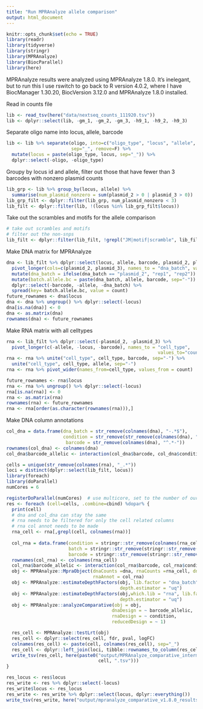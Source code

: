 ```yaml
---
title: "Run MPRAnalyze allele comparison"
output: html_document
---
```


```r
knitr::opts_chunk$set(echo = TRUE)
library(readr)
library(tidyverse)
library(stringr)
library(MPRAnalyze)
library(BiocParallel)
library(here)
```
MPRAnalyze results were analyzed using MPRAnalyze 1.8.0. It's inelegant, but to run this I use rswitch to go back to R version 4.0.2, where I have BiocManager 1.30.20, BiocVersion 3.12.0 and MPRAnalyze 1.8.0 installed. 

Read in counts file
```r
lib <- read_tsv(here("data/nextseq_counts_111920.tsv"))
lib <- dplyr::select(lib, -gm_1, -gm_2, -gm_3, -h9_1, -h9_2, -h9_3)
```

Separate oligo name into locus, allele, barcode
```r
lib <- lib %>% separate(oligo, into=c("oligo_type", "locus", "allele", "barcode"), 
                        sep="_", remove=F) %>%
  mutate(locus = paste(oligo_type, locus, sep="_")) %>%
  dplyr::select(-oligo, -oligo_type)
```

Groupy by locus id and allele, filter out those that have fewer than 3 barcodes with nonzero plasmid counts
```r
lib_grp <- lib %>% group_by(locus, allele) %>% 
  summarise(num_plasmid_nonzero = sum(plasmid_2 > 0 | plasmid_3 > 0))
lib_grp_filt <- dplyr::filter(lib_grp, num_plasmid_nonzero < 3)
lib_filt <- dplyr::filter(lib, !(locus %in% lib_grp_filt$locus))
```

Take out the scrambles and motifs for the allele comparison
```r
# take out scrambles and motifs
# filter out the non-snps
lib_filt <- dplyr::filter(lib_filt, !grepl("JM|motif|scramble", lib_filt$locus))
```

Make DNA matrix for MPRAnalyze
```r
dna <- lib_filt %>% dplyr::select(locus, allele, barcode, plasmid_2, plasmid_3)%>%
  pivot_longer(cols=c(plasmid_2, plasmid_3), names_to = "dna_batch", values_to = "count") %>%
  mutate(dna_batch = ifelse(dna_batch == "plasmid_2", "rep1", "rep2")) %>% rowwise() %>%
  mutate(batch.allele.bc = paste(dna_batch, allele, barcode, sep="-")) %>%
  dplyr::select(-barcode, -allele, -dna_batch) %>%
  spread(key= batch.allele.bc, value = count)
future_rownames <- dna$locus
dna <- dna %>% ungroup() %>% dplyr::select(-locus)
dna[is.na(dna)] <- 0
dna <- as.matrix(dna)
rownames(dna) <- future_rownames

```

Make RNA matrix with all celltypes
```r
rna <- lib_filt %>% dplyr::select(-plasmid_2, -plasmid_3) %>%
  pivot_longer(c(-allele, -locus, -barcode), names_to = "cell_type",
                                                        values_to="count")
rna <- rna %>% unite("cell_type", cell_type, barcode, sep="-") %>%
  unite("cell_type", cell_type, allele, sep="-")
rna <- rna %>% pivot_wider(names_from=cell_type, values_from = count)

future_rownames <- rna$locus
rna <- rna %>% ungroup() %>% dplyr::select(-locus)
rna[is.na(rna)] <- 0
rna <- as.matrix(rna)
rownames(rna) <- future_rownames
rna <- rna[order(as.character(rownames(rna))),]

```

Make DNA column annotations
```r
col_dna = data.frame(dna_batch = str_remove(colnames(dna), "-.*$"),
                     condition = str_remove(str_remove(colnames(dna), "^rep[0-9]-"), "-.*$"),
                      barcode = str_remove(colnames(dna), "^.*-"))
rownames(col_dna) <- colnames(dna)
col_dna$barcode_allelic <- interaction(col_dna$barcode, col_dna$condition)
```


```r
cells = unique(str_remove(colnames(rna), "_.*"))
loci = distinct(dplyr::select(lib_filt, locus))
library(foreach)
library(doParallel)
numCores = 6

registerDoParallel(numCores)  # use multicore, set to the number of our cores
res <- foreach (cell=cells, .combine=cbind) %dopar% {
  print(cell)
  # dna and col_dna can stay the same
  # rna needs to be filtered for only the cell related columns
  # rna col annot needs to be made
  rna_cell <- rna[,grepl(cell, colnames(rna))]
  
  col_rna = data.frame(condition = stringr::str_remove(colnames(rna_cell), "^.*-"), 
                       batch = stringr::str_remove(stringr::str_remove(colnames(rna_cell), "^.*_"), "-.*$"),
                       barcode = stringr::str_remove(stringr::str_remove(colnames(rna_cell), "-ref$|-alt$"), ".*-"))
  rownames(col_rna) <- colnames(rna_cell)
  col_rna$barcode_allelic <- interaction(col_rna$barcode, col_rna$condition)
  obj <- MPRAnalyze::MpraObject(dnaCounts =dna, rnaCounts =rna_cell, dnaAnnot = col_dna, 
                                rnaAnnot = col_rna)
  obj <- MPRAnalyze::estimateDepthFactors(obj, lib.factor = "dna_batch", which.lib = "dna", 
                                          depth.estimator = "uq")
  obj <- MPRAnalyze::estimateDepthFactors(obj,which.lib = "rna", lib.factor= "batch",
                                          depth.estimator = "uq")
  obj <- MPRAnalyze::analyzeComparative(obj = obj, 
                                       dnaDesign = ~ barcode_allelic, 
                                       rnaDesign = ~ condition, 
                                       reducedDesign = ~ 1)

  res_cell <- MPRAnalyze::testLrt(obj) 
  res_cell <- dplyr::select(res_cell, fdr, pval, logFC)
  colnames(res_cell) <- paste(cell, colnames(res_cell), sep="_")
  res_cell <- dplyr::left_join(loci, tibble::rownames_to_column(res_cell, "locus"))
  write_tsv(res_cell, here(paste0("output/MPRAnalyze_comparative_intermediates/mpranalyze_intermediate_", 
                                  cell, ".tsv")))
}

res_locus <- res$locus
res_write <- res %>% dplyr::select(-locus)
res_write$locus <- res_locus
res_write <- res_write %>% dplyr::select(locus, dplyr::everything())
write_tsv(res_write, here("output/mpranalyze_comparative_v1.8.0_results.tsv"))

```


